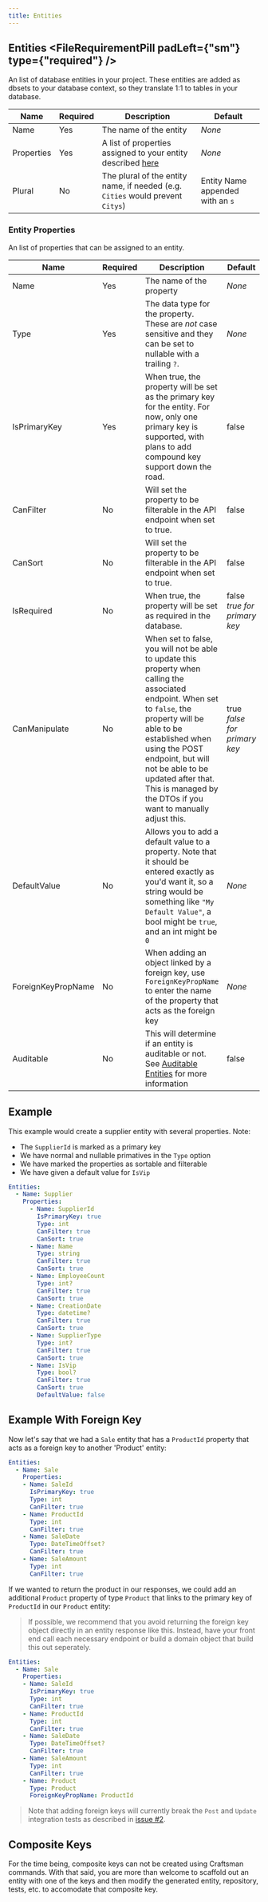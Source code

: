```yaml
---
title: Entities
---
```


## Entities <FileRequirementPill padLeft={"sm"} type={"required"} />

An list of database entities in your project. These entities are added as dbsets to your database context, so they translate 1:1 to tables in your database. 

| Name       | Required | Description                                                  | Default                          |
| ---------- | -------- | ------------------------------------------------------------ | -------------------------------- |
| Name       | Yes      | The name of the entity                                       | *None*                           |
| Properties | Yes       | A list of properties assigned to your entity described [here](#entity-properties) | *None*                           |
| Plural     | No       | The plural of the entity name, if needed (e.g. `Cities` would prevent `Citys`) | Entity Name appended with an `s` |

### Entity Properties

An list of properties that can be assigned to an entity.

| Name               | Required | Description                                                  | Default                          |
| ------------------ | -------- | ------------------------------------------------------------ | -------------------------------- |
| Name               | Yes      | The name of the property                                     | *None*                           |
| Type               | Yes      | The data type for the property. These are *not* case sensitive and they can be set to nullable with a trailing `?`. | *None*                           |
| IsPrimaryKey       | Yes      | When true, the property will be set as the primary key for the entity. For now, only one primary key is supported, with plans to add compound key support down the road. | false                            |
| CanFilter          | No       | Will set the property to be filterable in the API endpoint when set to true. | false                            |
| CanSort            | No       | Will set the property to be filterable in the API endpoint when set to true. | false                            |
| IsRequired         | No       | When true, the property will be set as required in the database. | false<br/>*true for primary key* |
| CanManipulate      | No       | When set to false, you will not be able to update this property when calling the associated endpoint. When set to `false`, the property will be able to be established when using the POST endpoint, but will not be able to be updated after that. This is managed by the DTOs if you want to manually adjust this. | true<br/>*false for primary key* |
| DefaultValue       | No       | Allows you to add a default value to a property. Note that it should be entered exactly as you'd want it, so a string would be something like `"My Default Value"`, a bool might be `true`, and an int might be `0` | *None*                           |
| ForeignKeyPropName | No       | When adding an object linked by a foreign key, use `ForeignKeyPropName` to enter the name of the property that acts as the foreign key | *None*                           |
| Auditable          | No       | This will determine if an entity is auditable or not. See [Auditable Entities](#auditable-entities) for more information | false                            |

## Example
This example would create a supplier entity with several properties. Note:
- The `SupplierId` is marked as a primary key
- We have normal and nullable primatives in the `Type` option
- We have marked the properties as sortable and filterable
- We have given a default value for `IsVip`

```yaml
Entities:
  - Name: Supplier
    Properties:
      - Name: SupplierId
        IsPrimaryKey: true
        Type: int
        CanFilter: true
        CanSort: true
      - Name: Name
        Type: string
        CanFilter: true
        CanSort: true
      - Name: EmployeeCount
        Type: int?
        CanFilter: true
        CanSort: true
      - Name: CreationDate
        Type: datetime?
        CanFilter: true
        CanSort: true
      - Name: SupplierType
        Type: int?
        CanFilter: true
        CanSort: true
      - Name: IsVip
        Type: bool?
        CanFilter: true
        CanSort: true
        DefaultValue: false
```

## Example With Foreign Key

Now let's say that we had a `Sale` entity that has a `ProductId` property that acts as a foreign key to another 'Product' entity:

```yaml
Entities:
  - Name: Sale
    Properties:
    - Name: SaleId
      IsPrimaryKey: true
      Type: int
      CanFilter: true
    - Name: ProductId
      Type: int
      CanFilter: true
    - Name: SaleDate
      Type: DateTimeOffset?
      CanFilter: true
    - Name: SaleAmount
      Type: int
      CanFilter: true
```

If we wanted to return the product in our responses, we could add an additional `Product` property of type `Product` that links to the primary key of `ProductId` in our `Product` entity:
> If possible, we recommend that you avoid returning the foreign key object directly in an entity response like this. Instead, have your front end call each necessary endpoint or build a domain object that build this out seperately.

```yaml
Entities:
  - Name: Sale
    Properties:
    - Name: SaleId
      IsPrimaryKey: true
      Type: int
      CanFilter: true
    - Name: ProductId
      Type: int
      CanFilter: true
    - Name: SaleDate
      Type: DateTimeOffset?
      CanFilter: true
    - Name: SaleAmount
      Type: int
      CanFilter: true
    - Name: Product
      Type: Product
      ForeignKeyPropName: ProductId
```

> Note that adding foreign keys will currently break the `Post` and `Update` integration tests as described in [issue #2](https://github.com/pdevito3/craftsman/issues/2).

## Composite Keys
For the time being, composite keys can not be created using Craftsman commands. With that said, you are more than welcome to scaffold out an entity with one of the keys and then 
modify the generated entity, repository, tests, etc. to accomodate that composite key.